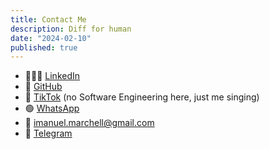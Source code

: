 ```yaml
---
title: Contact Me
description: Diff for human
date: "2024-02-10"
published: true
---
```



- 🤹🏽‍♂️ [LinkedIn](https://www.linkedin.com/in/marchellll/)
- 🐙 [GitHub](https://github.com/marchellll/marchell.xyz)
- 🎤 [TikTok](https://www.tiktok.com/@marchell.imanuel) (no Software Engineering here, just me singing)
- 🟢 [WhatsApp](https://wa.me/6285781147378)
- 📧 imanuel.marchell@gmail.com
- 🔵 [Telegram](https://t.me/marchellll)